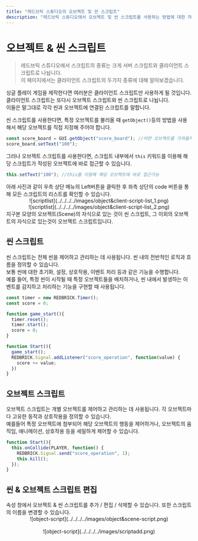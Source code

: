 ```yaml
---
title: "레드브릭 스튜디오의 오브젝트 및 씬 스크립트"
description: "레드브릭 스튜디오에서 오브젝트 및 씬 스크립트를 사용하는 방법에 대한 자세한 가이드로, 예제와 모범 사례를 포함합니다."
---
```


# 오브젝트 & 씬 스크립트

> 레드브릭 스튜디오에서 스크립트의 종류는 크게 서버 스크립트와 클라이언트 스크립트로 나뉩니다.  
> 이 페이지에서는 클라이언트 스크립트의 두가지 종류에 대해 알아보겠습니다.  

싱글 플레이 게임을 제작한다면 여러분은 클라이언트 스크립트만 사용하게 될 것입니다.  
클라이언트 스크립트는 또다시 오브젝트 스크립트와 씬 스크립트로 나뉩니다.  
이들은 말그대로 각각 씬과 오브젝트에 연결된 스크립트를 말합니다.  

씬 스크립트를 사용한다면, 특정 오브젝트를 불러올 때 `getObject()`등의 방법을 사용해서 해당 오브젝트를 직접 지정해 주어야 합니다.  

```js showLineNumbers filename="씬 스크립트"
const score_board = GUI.getObject("score_board"); //어떤 오브젝트를 가져올지 직접 지정해 주어야 함
score_board.setText("100");
```

그러나 오브젝트 스크립트를 사용한다면, 스크립트 내부에서 `this` 키워드를 이용해 해당 스크립트가 작성된 오브젝트에 바로 접근할 수 있습니다.

```js showLineNumbers copy {2} filename="GUI 오브젝트 score_board의 오브젝트 스크립트"
this.setText("100"); //this를 이용해 해당 오브젝트에 바로 접근가능
```

<Callout type="info">
  아래 사진과 같이 우측 상단 메뉴의 Left버튼을 클릭한 후 좌측 상단의 code 버튼을 통해 모든 스크립트의 리스트를 확인할 수 있습니다.
  <br/>
  <center>
    ![scriptlist](../../../../images/object&client-script-list_1.png)
    <br/>
    ![scriptlist](../../../../images/object&client-script-list_2.png)
  </center>
  지구본 모양의 오브젝트(Scene)의 자식으로 있는 것이 씬 스크립트,  
  그 이외의 오브젝트의 자식으로 있는것이 오브젝트 스크립트입니다.
</Callout>

## 씬 스크립트

씬 스크립트는 전체 씬을 제어하고 관리하는 데 사용됩니다. 씬 내의 전반적인 로직과 흐름을 정의할 수 있습니다.  
보통 씬에 대한 초기화, 설정, 상호작용, 이벤트 처리 등과 같은 기능을 수행합니다.  
예를 들어, 특정 씬이 시작될 때 특정 오브젝트들을 배치하거나, 씬 내에서 발생하는 이벤트를 감지하고 처리하는 기능을 구현할 때 사용됩니다.  

```js copy showLineNumbers filename="EX_Scene_Script"
const timer = new REDBRICK.Timer();
const score = 0;

function game_start(){
  timer.reset();
  timer.start();
  score = 0;
}

function Start(){
  game_start();
  REDBRICK.Signal.addListener("score_operation", function(value) {
    score += value;
  })
}
```

## 오브젝트 스크립트

오브젝트 스크립트는 개별 오브젝트를 제어하고 관리하는 데 사용됩니다. 각 오브젝트마다 고유한 동작과 상호작용을 정의할 수 있습니다.  
예를들어 특정 오브젝트에 첨부되어 해당 오브젝트의 행동을 제어하거나, 오브젝트의 움직임, 애니메이션, 상호작용 등을 세밀하게 제어할 수 있습니다.  

```js showLineNumbers copy filename="EX_Object_Script"
function Start(){
  this.onCollide(PLAYER, function() {
    REDBRICK.Signal.send("score_operation", 1);
    this.kill();
  });
}
```
  
## 씬 & 오브젝트 스크립트 편집

<Callout type="info">
  속성 창에서 오브젝트 & 씬 스크립트를 추가 / 편집 / 삭제할 수 있습니다. 또한 스크립트의 이름을 변경할 수 있습니다.
  <br />
  <center>![object-script](../../../../images/object&scene-script.png)</center>
  <br/>
  <center>![object-script](../../../../images/scriptadd.png)</center>
</Callout>